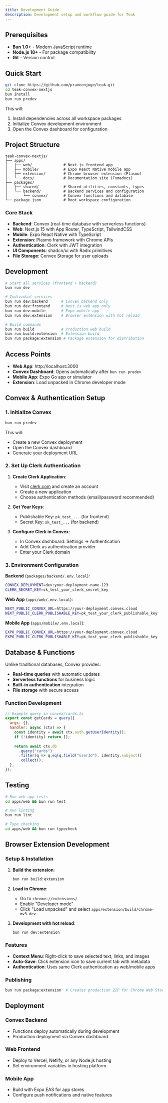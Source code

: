 ```yaml
---
title: Development Guide
description: Development setup and workflow guide for Teak
---
```


## Prerequisites

- **Bun 1.0+** - Modern JavaScript runtime
- **Node.js 18+** - For package compatibility
- **Git** - Version control

## Quick Start

```bash
git clone https://github.com/praveenjuge/teak.git
cd teak-convex-nextjs
bun install
bun run predev
```

This will:
1. Install dependencies across all workspace packages
2. Initialize Convex development environment
3. Open the Convex dashboard for configuration

## Project Structure

```
teak-convex-nextjs/
├── apps/
│   ├── web/              # Next.js frontend app
│   ├── mobile/           # Expo React Native mobile app
│   ├── extension/        # Chrome browser extension (Plasmo)
│   └── docs/             # Documentation site (Fumadocs)
├── packages/
│   ├── shared/           # Shared utilities, constants, types
│   └── backend/          # Backend services and configuration
│       └── convex/       # Convex functions and database
└── package.json          # Root workspace configuration
```

### Core Stack

- **Backend**: Convex (real-time database with serverless functions)
- **Web**: Next.js 15 with App Router, TypeScript, TailwindCSS
- **Mobile**: Expo React Native with TypeScript
- **Extension**: Plasmo framework with Chrome APIs
- **Authentication**: Clerk with JWT integration
- **UI Components**: shadcn/ui with Radix primitives
- **File Storage**: Convex Storage for user uploads

## Development

```bash
# Start all services (frontend + backend)
bun run dev

# Individual services
bun run dev:backend      # Convex backend only
bun run dev:frontend     # Next.js web app only
bun run dev:mobile       # Expo mobile app
bun run dev:extension    # Browser extension with hot reload

# Build commands
bun run build            # Production web build
bun run build:extension  # Extension build
bun run package:extension # Package extension for distribution
```

## Access Points

- **Web App**: http://localhost:3000
- **Convex Dashboard**: Opens automatically after `bun run predev`
- **Mobile App**: Expo Go app or simulator
- **Extension**: Load unpacked in Chrome developer mode

## Convex & Authentication Setup

### 1. Initialize Convex

```bash
bun run predev
```

This will:
- Create a new Convex deployment
- Open the Convex dashboard
- Generate your deployment URL

### 2. Set Up Clerk Authentication

1. **Create Clerk Application**:
   - Visit [clerk.com](https://clerk.com) and create an account
   - Create a new application
   - Choose authentication methods (email/password recommended)

2. **Get Your Keys**:
   - Publishable Key: `pk_test_...` (for frontend)
   - Secret Key: `sk_test_...` (for backend)

3. **Configure Clerk in Convex**:
   - In Convex dashboard: Settings → Authentication
   - Add Clerk as authentication provider
   - Enter your Clerk domain

### 3. Environment Configuration

**Backend** (`packages/backend/.env.local`):
```bash
CONVEX_DEPLOYMENT=dev:your-deployment-name-123
CLERK_SECRET_KEY=sk_test_your_clerk_secret_key
```

**Web App** (`apps/web/.env.local`):
```bash
NEXT_PUBLIC_CONVEX_URL=https://your-deployment.convex.cloud
NEXT_PUBLIC_CLERK_PUBLISHABLE_KEY=pk_test_your_clerk_publishable_key
```

**Mobile App** (`apps/mobile/.env.local`):
```bash
EXPO_PUBLIC_CONVEX_URL=https://your-deployment.convex.cloud
EXPO_PUBLIC_CLERK_PUBLISHABLE_KEY=pk_test_your_clerk_publishable_key
```

## Database & Functions

Unlike traditional databases, Convex provides:
- **Real-time queries** with automatic updates
- **Serverless functions** for business logic
- **Built-in authentication** integration
- **File storage** with secure access

### Function Development

```javascript
// Example query in convex/cards.ts
export const getCards = query({
  args: {},
  handler: async (ctx) => {
    const identity = await ctx.auth.getUserIdentity();
    if (!identity) return [];
    
    return await ctx.db
      .query("cards")
      .filter(q => q.eq(q.field("userId"), identity.subject))
      .collect();
  },
});
```

## Testing

```bash
# Run web app tests
cd apps/web && bun run test

# Run linting
bun run lint

# Type checking
cd apps/web && bun run typecheck
```

## Browser Extension Development

### Setup & Installation

1. **Build the extension**:
   ```bash
   bun run build:extension
   ```

2. **Load in Chrome**:
   - Go to `chrome://extensions/`
   - Enable "Developer mode"
   - Click "Load unpacked" and select `apps/extension/build/chrome-mv3-dev`

3. **Development with hot reload**:
   ```bash
   bun run dev:extension
   ```

### Features

- **Context Menu**: Right-click to save selected text, links, and images
- **Auto-Save**: Click extension icon to save current tab with metadata
- **Authentication**: Uses same Clerk authentication as web/mobile apps

### Publishing

```bash
bun run package:extension  # Creates production ZIP for Chrome Web Store
```

## Deployment

### Convex Backend
- Functions deploy automatically during development
- Production deployment via Convex dashboard

### Web Frontend
- Deploy to Vercel, Netlify, or any Node.js hosting
- Set environment variables in hosting platform

### Mobile App
- Build with Expo EAS for app stores
- Configure push notifications and native features